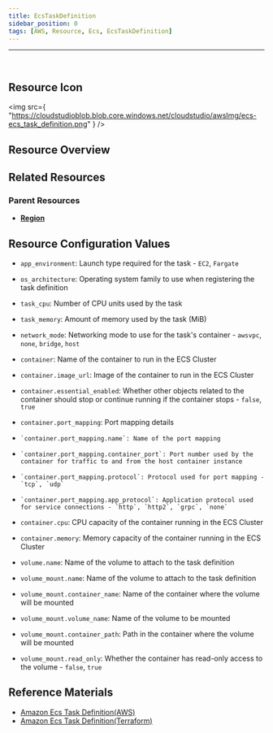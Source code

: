 ```yaml
---
title: EcsTaskDefinition
sidebar_position: 0
tags: [AWS, Resource, Ecs, EcsTaskDefinition]
---
```


<hr />
<br />

## Resource Icon

<img
    src={
        "https://cloudstudioblob.blob.core.windows.net/cloudstudio/awsImg/ecs-ecs_task_definition.png"
    }
/>

## Resource Overview


## Related Resources

### Parent Resources

-   [**Region**](https://docs.cstudio.app/docs/resource/aws/Base/Region)


## Resource Configuration Values

-   `app_environment`: Launch type required for the task - `EC2`, `Fargate`
-   `os_architecture`: Operating system family to use when registering the task definition
-   `task_cpu`: Number of CPU units used by the task
-   `task_memory`: Amount of memory used by the task (MiB)
-   `network_mode`: Networking mode to use for the task's container - `awsvpc`, `none`, `bridge`, `host`
-   `container`: Name of the container to run in the ECS Cluster
-   `container.image_url`: Image of the container to run in the ECS Cluster
-   `container.essential_enabled`: Whether other objects related to the container should stop or continue running if the container stops - `false`, `true`
-   `container.port_mapping`: Port mapping details
  -     `container.port_mapping.name`: Name of the port mapping
  -     `container.port_mapping.container_port`: Port number used by the container for traffic to and from the host container instance
  -     `container.port_mapping.protocol`: Protocol used for port mapping - `tcp`, `udp`
  -     `container.port_mapping.app_protocol`: Application protocol used for service connections - `http`, `http2`, `grpc`, `none`
-   `container.cpu`: CPU capacity of the container running in the ECS Cluster
-   `container.memory`: Memory capacity of the container running in the ECS Cluster

-   `volume.name`: Name of the volume to attach to the task definition
-   `volume_mount.name`: Name of the volume to attach to the task definition
-   `volume_mount.container_name`: Name of the container where the volume will be mounted
-   `volume_mount.volume_name`: Name of the volume to be mounted
-   `volume_mount.container_path`: Path in the container where the volume will be mounted
-   `volume_mount.read_only`: Whether the container has read-only access to the volume - `false`, `true`


## Reference Materials

-   [Amazon Ecs Task Definition(AWS)](https://docs.aws.amazon.com/ko_kr/AmazonECS/latest/developerguide/task_definitions.html)
-   [Amazon Ecs Task Definition(Terraform)](https://registry.terraform.io/providers/hashicorp/aws/latest/docs/resources/ecs_task_definition)
